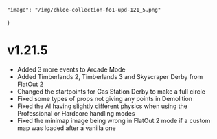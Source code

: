	"image": "/img/chloe-collection-fo1-upd-121_5.png"
}

# v1.21.5

- Added 3 more events to Arcade Mode
- Added Timberlands 2, Timberlands 3 and Skyscraper Derby from FlatOut 2
- Changed the startpoints for Gas Station Derby to make a full circle
- Fixed some types of props not giving any points in Demolition
- Fixed the AI having slightly different physics when using the Professional or Hardcore handling modes
- Fixed the minimap image being wrong in FlatOut 2 mode if a custom map was loaded after a vanilla one